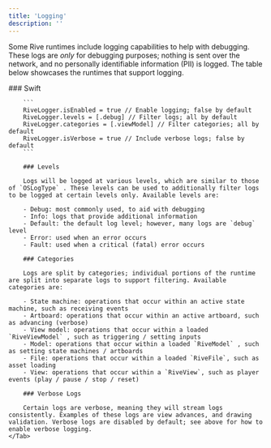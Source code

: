 ```yaml
---
title: 'Logging'
description: ''
---
```


Some Rive runtimes include logging capabilities to help with debugging. These logs are *only* for debugging purposes; nothing is sent over the network, and no personally identifiable information (PII) is logged. The table below showcases the runtimes that support logging.

<Tabs>
    <Tab title="iOS">
        ### Swift

        ```
        RiveLogger.isEnabled = true // Enable logging; false by default
        RiveLogger.levels = [.debug] // Filter logs; all by default
        RiveLogger.categories = [.viewModel] // Filter categories; all by default
        RiveLogger.isVerbose = true // Include verbose logs; false by default
        ```

        ### Levels 

        Logs will be logged at various levels, which are similar to those of `OSLogType` . These levels can be used to additionally filter logs to be logged at certain levels only. Available levels are:

        - Debug: most commonly used, to aid with debugging
        - Info: logs that provide additional information
        - Default: the default log level; however, many logs are `debug` level
        - Error: used when an error occurs
        - Fault: used when a critical (fatal) error occurs

        ### Categories 

        Logs are split by categories; individual portions of the runtime are split into separate logs to support filtering. Available categories are:

        - State machine: operations that occur within an active state machine, such as receiving events
        - Artboard: operations that occur within an active artboard, such as advancing (verbose)
        - View model: operations that occur within a loaded `RiveViewModel` , such as triggering / setting inputs
        - Model: operations that occur within a loaded `RiveModel` , such as setting state machines / artboards
        - File: operations that occur within a loaded `RiveFile`, such as asset loading
        - View: operations that occur within a `RiveView`, such as player events (play / pause / stop / reset)

        ### Verbose Logs 

        Certain logs are verbose, meaning they will stream logs consistently. Examples of these logs are view advances, and drawing validation. Verbose logs are disabled by default; see above for how to enable verbose logging.
    </Tab>
</Tabs>
